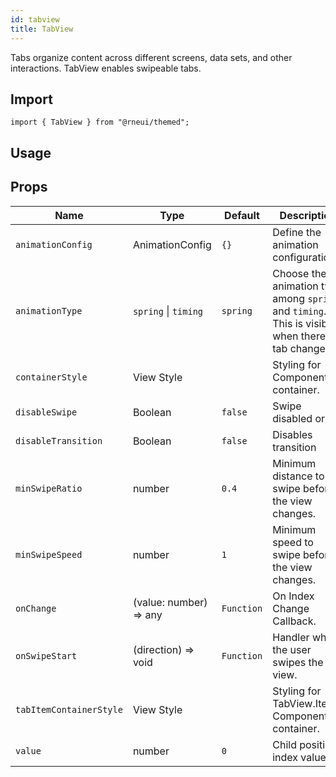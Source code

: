 ```yaml
---
id: tabview
title: TabView
---
```



<IconsStyle />

Tabs organize content across different screens, data sets, and other interactions.
TabView enables swipeable tabs.

## Import

```tsx
import { TabView } from "@rneui/themed";
```

## Usage

<Usage />

## Props

<div class='table-responsive'>

| Name                    | Type                   | Default    | Description                                                                                      |
| ----------------------- | ---------------------- | ---------- | ------------------------------------------------------------------------------------------------ |
| `animationConfig`       | AnimationConfig        | `{}`       | Define the animation configurations.                                                             |
| `animationType`         | `spring` \| `timing`   | `spring`   | Choose the animation type among `spring` and `timing`. This is visible when there is tab change. |
| `containerStyle`        | View Style             |            | Styling for Component container.                                                                 |
| `disableSwipe`          | Boolean                | `false`    | Swipe disabled or not                                                                            |
| `disableTransition`     | Boolean                | `false`    | Disables transition                                                                              |
| `minSwipeRatio`         | number                 | `0.4`      | Minimum distance to swipe before the view changes.                                               |
| `minSwipeSpeed`         | number                 | `1`        | Minimum speed to swipe before the view changes.                                                  |
| `onChange`              | (value: number) => any | `Function` | On Index Change Callback.                                                                        |
| `onSwipeStart`          | (direction) => void    | `Function` | Handler when the user swipes the view.                                                           |
| `tabItemContainerStyle` | View Style             |            | Styling for TabView.Item Component container.                                                    |
| `value`                 | number                 | `0`        | Child position index value.                                                                      |

</div>
